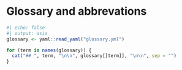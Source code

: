 
# Glossary and abbrevations {.unnumbered}

```r
#| echo: false
#| output: asis
glossary <- yaml::read_yaml("glossary.yml")

for (term in names(glossary)) {
  cat("## ", term, "\n\n", glossary[[term]], "\n\n", sep = "")
}
```
